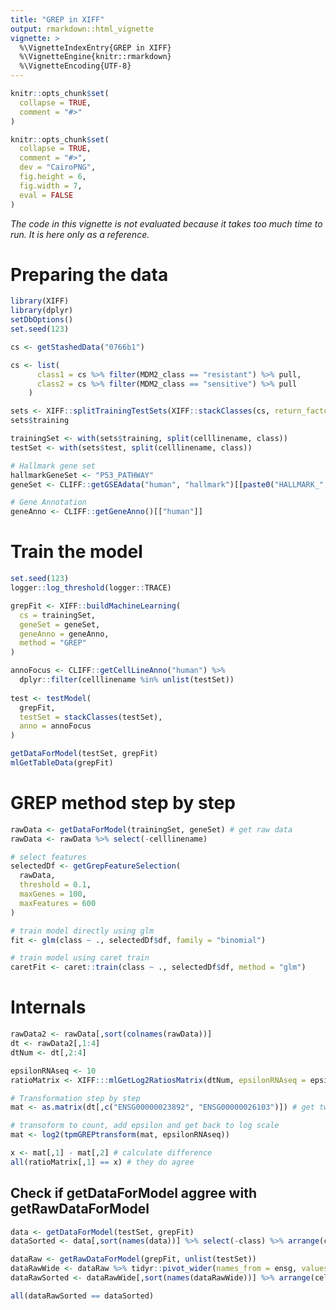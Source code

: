 ```yaml
---
title: "GREP in XIFF"
output: rmarkdown::html_vignette
vignette: >
  %\VignetteIndexEntry{GREP in XIFF}
  %\VignetteEngine{knitr::rmarkdown}
  %\VignetteEncoding{UTF-8}
---
```


```r
knitr::opts_chunk$set(
  collapse = TRUE,
  comment = "#>"
)
```

```r
knitr::opts_chunk$set(
  collapse = TRUE,
  comment = "#>",
  dev = "CairoPNG",
  fig.height = 6,
  fig.width = 7,
  eval = FALSE
)
```

*The code in this vignette is not evaluated because it takes too much time to run. It is here only as a reference.*

# Preparing the data

```r
library(XIFF)
library(dplyr)
setDbOptions()
set.seed(123)

cs <- getStashedData("0766b1")

cs <- list(
      class1 = cs %>% filter(MDM2_class == "resistant") %>% pull,
      class2 = cs %>% filter(MDM2_class == "sensitive") %>% pull
    )

sets <- XIFF::splitTrainingTestSets(XIFF::stackClasses(cs, return_factor = TRUE), 0.2)
sets$training

trainingSet <- with(sets$training, split(celllinename, class))
testSet <- with(sets$test, split(celllinename, class))

# Hallmark gene set
hallmarkGeneSet <- "P53_PATHWAY"
geneSet <- CLIFF::getGSEAdata("human", "hallmark")[[paste0("HALLMARK_", hallmarkGeneSet)]]

# Gene Annotation
geneAnno <- CLIFF::getGeneAnno()[["human"]]
```

# Train the model

```r
set.seed(123)
logger::log_threshold(logger::TRACE)

grepFit <- XIFF::buildMachineLearning(
  cs = trainingSet,
  geneSet = geneSet,
  geneAnno = geneAnno,
  method = "GREP"
)

annoFocus <- CLIFF::getCellLineAnno("human") %>%
  dplyr::filter(celllinename %in% unlist(testSet))
  
test <- testModel(
  grepFit,
  testSet = stackClasses(testSet),
  anno = annoFocus
)

```

```r
getDataForModel(testSet, grepFit)
mlGetTableData(grepFit)
```

# GREP method step by step

```r
rawData <- getDataForModel(trainingSet, geneSet) # get raw data
rawData <- rawData %>% select(-celllinename)

# select features
selectedDf <- getGrepFeatureSelection(
  rawData,
  threshold = 0.1,
  maxGenes = 100,
  maxFeatures = 600
)

# train model directly using glm
fit <- glm(class ~ ., selectedDf$df, family = "binomial")

# train model using caret train
caretFit <- caret::train(class ~ ., selectedDf$df, method = "glm")

```
# Internals

```r
rawData2 <- rawData[,sort(colnames(rawData))]
dt <- rawData2[,1:4]
dtNum <- dt[,2:4]

epsilonRNAseq <- 10
ratioMatrix <- XIFF:::mlGetLog2RatiosMatrix(dtNum, epsilonRNAseq = epsilonRNAseq)

# Transformation step by step
mat <- as.matrix(dt[,c("ENSG00000023892", "ENSG00000026103")]) # get two columns

# transoform to count, add epsilon and get back to log scale
mat <- log2(tpmGREPtransform(mat, epsilonRNAseq))

x <- mat[,1] - mat[,2] # calculate difference
all(ratioMatrix[,1] == x) # they do agree

```

## Check if getDataForModel aggree with getRawDataForModel

```r
data <- getDataForModel(testSet, grepFit)
dataSorted <- data[,sort(names(data))] %>% select(-class) %>% arrange(celllinename)

dataRaw <- getRawDataForModel(grepFit, unlist(testSet))
dataRawWide <- dataRaw %>% tidyr::pivot_wider(names_from = ensg, values_from = score)
dataRawSorted <- dataRawWide[,sort(names(dataRawWide))] %>% arrange(celllinename)

all(dataRawSorted == dataSorted)

```

